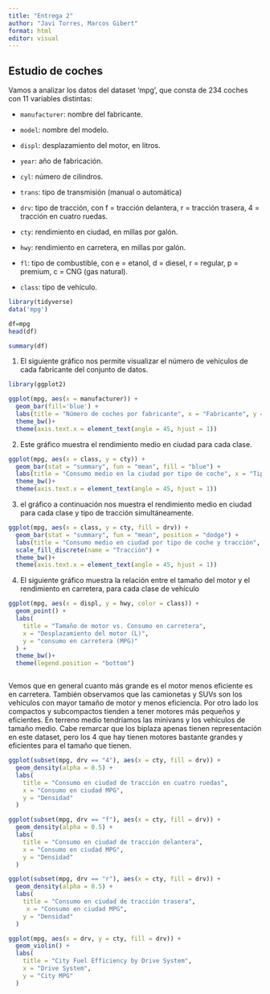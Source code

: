 ```yaml
---
title: "Entrega 2"
author: "Javi Torres, Marcos Gibert"
format: html
editor: visual
---
```


## Estudio de coches

Vamos a analizar los datos del dataset 'mpg', que consta de 234 coches con 11 variables distintas:

-   `manufacturer`: nombre del fabricante.

-   `model`: nombre del modelo.

-   `displ`: desplazamiento del motor, en litros.

-   `year`: año de fabricación.

-   `cyl`: número de cilindros.

-   `trans`: tipo de transmisión (manual o automática)

-   `drv`: tipo de tracción, con f = tracción delantera, r = tracción trasera, 4 = tracción en cuatro ruedas.

-   `cty`: rendimiento en ciudad, en millas por galón.

-   `hwy`: rendimiento en carretera, en millas por galón.

-   `fl`: tipo de combustible, con e = etanol, d = diesel, r = regular, p = premium, c = CNG (gas natural).

-   `class`: tipo de vehículo.

```r
library(tidyverse)
data('mpg')
```

```r
df=mpg
head(df)
```

```r
summary(df)
```

1.  El siguiente gráfico nos permite visualizar el número de vehículos de cada fabricante del conjunto de datos.

```r
library(ggplot2)

ggplot(mpg, aes(x = manufacturer)) +
  geom_bar(fill='blue') +
  labs(title = "Número de coches por fabricante", x = "Fabricante", y = "Número de coches") +
  theme_bw()+
  theme(axis.text.x = element_text(angle = 45, hjust = 1))


```

2.  Este gráfico muestra el rendimiento medio en ciudad para cada clase.

```r

ggplot(mpg, aes(x = class, y = cty)) +
  geom_bar(stat = "summary", fun = "mean", fill = "blue") +
  labs(title = "Consumo medio en la ciudad por tipo de coche", x = "Tipo de coche", y = "Consumo medio en la ciudad (mpg)") +
  theme_bw()+
  theme(axis.text.x = element_text(angle = 45, hjust = 1))


```

3.  el gráfico a continuación nos muestra el rendimiento medio en ciudad para cada clase y tipo de tracción simultáneamente.

```r

ggplot(mpg, aes(x = class, y = cty, fill = drv)) +
  geom_bar(stat = "summary", fun = "mean", position = "dodge") +
  labs(title = "Consumo medio en ciudad por tipo de coche y tracción", x = "Tipo de coche", y = "Consumo medio en ciudad (mpg)") +
  scale_fill_discrete(name = "Tracción") +
  theme_bw()+
  theme(axis.text.x = element_text(angle = 45, hjust = 1))


```

4.  El siguiente gráfico muestra la relación entre el tamaño del motor y el rendimiento en carretera, para cada clase de vehículo

```r

ggplot(mpg, aes(x = displ, y = hwy, color = class)) +
  geom_point() +
  labs(
    title = "Tamaño de motor vs. Consumo en carretera",
    x = "Desplazamiento del motor (L)",
    y = "consumo en carretera (MPG)"
  ) +
  theme_bw()+
  theme(legend.position = "bottom")



```

Vemos que en general cuanto más grande es el motor menos eficiente es en carretera. También observamos que las camionetas y SUVs son los vehículos con mayor tamaño de motor y menos eficiencia. Por otro lado los compactos y subcompactos tienden a tener motores más pequeños y eficientes. En terreno medio tendríamos las minivans y los vehículos de tamaño medio. Cabe remarcar que los biplaza apenas tienen representación en este dataset, pero los 4 que hay tienen motores bastante grandes y eficientes para el tamaño que tienen.

```r

ggplot(subset(mpg, drv == "4"), aes(x = cty, fill = drv)) +
  geom_density(alpha = 0.5) +
  labs(
    title = "Consumo en ciudad de tracción en cuatro ruedas",
    x = "Consumo en ciudad MPG",
    y = "Densidad"
  )

```

```r

ggplot(subset(mpg, drv == "f"), aes(x = cty, fill = drv)) +
  geom_density(alpha = 0.5) +
  labs(
    title = "Consumo en ciudad de tracción delantera",
    x = "Consumo en ciudad MPG",
    y = "Densidad"
  )
```

```r
ggplot(subset(mpg, drv == "r"), aes(x = cty, fill = drv)) +
  geom_density(alpha = 0.5) +
  labs(
    title = "Consumo en ciudad de tracción trasera",
     x = "Consumo en ciudad MPG",
    y = "Densidad"
  )
```

```r

ggplot(mpg, aes(x = drv, y = cty, fill = drv)) +
  geom_violin() +
  labs(
    title = "City Fuel Efficiency by Drive System",
    x = "Drive System",
    y = "City MPG"
  )
```
